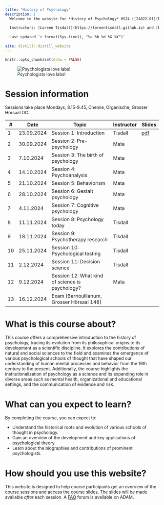 ```yaml
---
title: "History of Psychology"
description: |
  Welcome to the website for *History of Psychology* HS24 ([24022-01](https://vorlesungsverzeichnis.unibas.ch/de/home?id=284661))
  
  Instructors: [Loreen Tisdall](https://loreentisdall.github.io) and [Rui Mata](https://psychologie.unibas.ch/de/personen/rui-mata/about-me/), University of Basel
  
  Last updated `r format(Sys.time(), "%a %b %d %X %Y")`
  
site: distill::distill_website
---
```


```r
knitr::opts_chunk$set(echo = FALSE)

```

![Psychologists love labs!](photos/lab.jpg)

# Session information

Sessions take place Mondays, 8.15-9.45, Chemie, Organische, Grosser Hörsaal OC. 

::: l-body
| # | Date     | Topic                         | Instructor | Slides |
|---| ---------|-------------------------------|--------| --------|
| 1 | 23.09.2024 | Session 1: Introduction | Tisdall | [pdf](https://github.com/matarui/HISTPSY_HS24/raw/main/docs/presentations/HISTPSY_S1_Intro.pdf)|
| 2 | 30.09.2024 | Session 2: Pre-psychology | Mata | |
| 3 | 7.10.2024 | Session 3: The birth of psychology | Mata | |
| 4 | 14.10.2024 | Session 4: Psychoanalysis | Mata | |
| 5 | 21.10.2024 | Session 5: Behaviorism| Mata | |
| 6 | 28.10.2024 | Session 6: Gestalt psychology| Mata | |
| 7 | 4.11.2024 | Session 7: Cognitive psychology | Mata| |
| 8 | 11.11.2024 | Session 8: Psychology today| Tisdall | |
| 9 | 18.11.2024 | Session 9: Psychotherapy research| Tisdall | |
|10 | 25.11.2024 | Session 10: Psychological testing| Tisdall | |
|11 | 2.12.2024 | Session 11: Decision science | Tisdall | |
|12 | 9.12.2024 | Session 12: What kind of science is psychology?| Mata | |
|13 | 16.12.2024 | Exam (Bernoullianum, Grosser Hörsaal 148) |  |
:::

# What is this course about?

This course offers a comprehensive introduction to the history of psychology, tracing its evolution from its philosophical origins to its development as a scientific discipline. It explores the contributions of natural and social sciences to the field and examines the emergence of various psychological schools of thought that have shaped our understanding of human mental processes and behavior from the 19th century to the present. Additionally, the course highlights the institutionalization of psychology as a science and its expanding role in diverse areas such as mental health, organizational and educational settings, and the communication of evidence and risk.

# What can you expect to learn?

By completing the course, you can expect to:

- Understand the historical roots and evolution of various schools of thought in psychology.
- Gain an overview of the development and key applications of psychological theory.
- Learn about the biographies and contributions of prominent psychologists.

# How should you use this website?

This website is designed to help course participants get an overview of the course sessions and access the course slides. The slides will be made available *after* each session. A [FAQ](https://adam.unibas.ch/goto_adam_crs_1687450.html) forum is available on ADAM. 